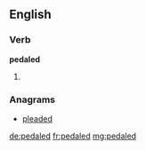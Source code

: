 ==English==

===Verb===
'''pedaled'''

# {{US}} {{past of|[[pedal]]}}

===Anagrams===
* [[pleaded#English|pleaded]]

[[de:pedaled]]
[[fr:pedaled]]
[[mg:pedaled]]